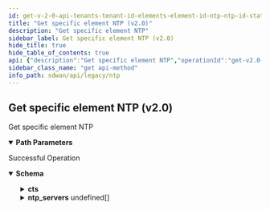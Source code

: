 ```yaml
---
id: get-v-2-0-api-tenants-tenant-id-elements-element-id-ntp-ntp-id-status
title: "Get specific element NTP (v2.0)"
description: "Get specific element NTP"
sidebar_label: Get specific element NTP (v2.0)
hide_title: true
hide_table_of_contents: true
api: {"description":"Get specific element NTP","operationId":"get-v2.0-api-tenants-tenant_id-elements-element_id-ntp-ntp_id-status","parameters":[{"description":"Tenant ID","in":"path","name":"tenant_id","required":true,"schema":{"description":"Tenant Id","type":"string"}},{"description":"Element ID","in":"path","name":"element_id","required":true,"schema":{"description":"Element Id","type":"string"}},{"description":"NTP ID","in":"path","name":"ntp_id","required":true,"schema":{"description":"Ntp Id","type":"string"}}],"responses":{"200":{"content":{"application/json":{"schema":{"properties":{"cts":{"description":"Cts","properties":{"host":{"description":"Host","type":"string"},"last_error":{"description":"Last Error","properties":{"message":{"description":"Message","type":"string"},"time_stamp":{"description":"Time Stamp","type":"string"}}},"last_polled":{"description":"Last Polled","type":"string"},"last_selected":{"description":"Last Selected","properties":{"delta":{"description":"Delta","format":"float","type":"number"},"error":{"description":"Error","type":"string"},"ip":{"description":"Ip","type":"string"},"old_drift":{"description":"Old Drift","format":"float","type":"number"},"slop":{"description":"Slop","format":"float","type":"number"},"stratum":{"description":"Stratum","format":"int32","type":"integer"},"time_stamp":{"description":"Time Stamp","type":"string"},"update_after":{"description":"Update After","type":"string"},"update_before":{"description":"Update Before","type":"string"},"update_drift":{"description":"Update Drift","format":"float","type":"number"}}}}},"description":{"description":"Description","type":"string"},"disabled":{"description":"Disabled","type":"boolean"},"disabled_reason":{"description":"Disabled Reason: Size(max = 5000, DISABLED_REASON_INVALID_0001, min = 0) Size(max = 5000, DISABLED_REASON_INVALID_0001, min = 0) ","type":"string"},"element_id":{"description":"Element Id","type":"string"},"id":{"type":"string"},"inactive":{"description":"Inactive","type":"boolean"},"inactive_reason":{"description":"Inactive Reason: Size(max = 5000, INACTIVE_REASON_INVALID_0001, min = 0) Size(max = 5000, INACTIVE_REASON_INVALID_0001, min = 0) ","type":"string"},"name":{"description":"Name","type":"string"},"ntp_hash":{"description":"Ntp Hash: JsonIgnore(value = true) JsonIgnore(value = true) ","format":"int32","type":"integer"},"ntp_id":{"description":"Ntp Id: JsonIgnore(value = true) JsonIgnore(value = true) ","type":"string"},"ntp_servers":{"description":"Ntp Servers","items":{"properties":{"host":{"description":"Host","type":"string"},"last_error":{"description":"Last Error","properties":{"message":{"description":"Message","type":"string"},"time_stamp":{"description":"Time Stamp","type":"string"}}},"last_polled":{"description":"Last Polled","type":"string"},"last_selected":{"description":"Last Selected","properties":{"delta":{"description":"Delta","format":"float","type":"number"},"error":{"description":"Error","type":"string"},"ip":{"description":"Ip","type":"string"},"old_drift":{"description":"Old Drift","format":"float","type":"number"},"slop":{"description":"Slop","format":"float","type":"number"},"stratum":{"description":"Stratum","format":"int32","type":"integer"},"time_stamp":{"description":"Time Stamp","type":"string"},"update_after":{"description":"Update After","type":"string"},"update_before":{"description":"Update Before","type":"string"},"update_drift":{"description":"Update Drift","format":"float","type":"number"}}}}},"type":"array"},"region":{"description":"Region","type":"string"},"source_interface_ids":{"description":"Source Interface Ids","items":{"description":"Source Interface Ids","type":"string"},"type":"array"},"tags":{"description":"Tags","items":{"description":"Tags","type":"string"},"type":"array"},"tenant_id":{"description":"Tenant Id: NotNull Digits(fraction = 0, integer = 20, TENANT_ID_INVALID_0001) NotNull Digits(fraction = 0, integer = 20, TENANT_ID_INVALID_0001) ","type":"string"}},"required":["tenant_id"]}}},"description":"Successful Operation"}},"tags":["NTP"],"method":"get","path":"/v2.0/api/tenants/{tenant_id}/elements/{element_id}/ntp/{ntp_id}/status","info":{"contact":{},"description":"List of APIs used to manage NTP.","title":"NTP","version":"Latest"},"postman":{"name":"Get specific element NTP (v2.0)","description":{"content":"Get specific element NTP","type":"text/plain"},"url":{"path":["v2.0","api","tenants",":tenant_id","elements",":element_id","ntp",":ntp_id","status"],"host":["{{baseUrl}}"],"query":[],"variable":[{"disabled":false,"description":{"content":"(Required) Tenant ID","type":"text/plain"},"type":"any","value":"","key":"tenant_id"},{"disabled":false,"description":{"content":"(Required) Element ID","type":"text/plain"},"type":"any","value":"","key":"element_id"},{"disabled":false,"description":{"content":"(Required) NTP ID","type":"text/plain"},"type":"any","value":"","key":"ntp_id"}]},"header":[{"key":"Accept","value":"application/json"}],"method":"GET"}}
sidebar_class_name: "get api-method"
info_path: sdwan/api/legacy/ntp
---
```



## Get specific element NTP (v2.0)



Get specific element NTP

<details style={{"marginBottom":"1rem"}} data-collapsed={false} open={true}><summary style={{}}><strong>Path Parameters</strong></summary><div><ul><ParamsItem className={"paramsItem"} param={{"description":"Tenant ID","in":"path","name":"tenant_id","required":true,"schema":{"description":"Tenant Id","type":"string"}}}></ParamsItem><ParamsItem className={"paramsItem"} param={{"description":"Element ID","in":"path","name":"element_id","required":true,"schema":{"description":"Element Id","type":"string"}}}></ParamsItem><ParamsItem className={"paramsItem"} param={{"description":"NTP ID","in":"path","name":"ntp_id","required":true,"schema":{"description":"Ntp Id","type":"string"}}}></ParamsItem></ul></div></details><div><ApiTabs><TabItem label={"200"} value={"200"}><div>

Successful Operation

</div><div><MimeTabs groupId={"mime-type"}><TabItem label={"application/json"} value={"application/json"}><SchemaTabs groupId={"schema-tabs"}><TabItem label={"Schema"} value={"Schema"}><details style={{}} data-collapsed={false} open={true}><summary style={{"textAlign":"left"}}><strong>Schema</strong></summary><div style={{"textAlign":"left","marginLeft":"1rem"}}></div><ul style={{"marginLeft":"1rem"}}><SchemaItem collapsible={true} className={"schemaItem"}><details style={{}}><summary style={{}}><strong>cts</strong><span style={{"opacity":"0.6"}}> </span></summary><div style={{"marginLeft":"1rem"}}><div style={{"marginTop":".5rem","marginBottom":".5rem"}}>

Cts

</div><SchemaItem collapsible={false} name={"host"} required={false} schemaDescription={"Host"} schemaName={"string"} qualifierMessage={undefined} defaultValue={undefined}></SchemaItem><SchemaItem collapsible={true} className={"schemaItem"}><details style={{}}><summary style={{}}><strong>last_error</strong><span style={{"opacity":"0.6"}}> </span></summary><div style={{"marginLeft":"1rem"}}><div style={{"marginTop":".5rem","marginBottom":".5rem"}}>

Last Error

</div><SchemaItem collapsible={false} name={"message"} required={false} schemaDescription={"Message"} schemaName={"string"} qualifierMessage={undefined} defaultValue={undefined}></SchemaItem><SchemaItem collapsible={false} name={"time_stamp"} required={false} schemaDescription={"Time Stamp"} schemaName={"string"} qualifierMessage={undefined} defaultValue={undefined}></SchemaItem></div></details></SchemaItem><SchemaItem collapsible={false} name={"last_polled"} required={false} schemaDescription={"Last Polled"} schemaName={"string"} qualifierMessage={undefined} defaultValue={undefined}></SchemaItem><SchemaItem collapsible={true} className={"schemaItem"}><details style={{}}><summary style={{}}><strong>last_selected</strong><span style={{"opacity":"0.6"}}> </span></summary><div style={{"marginLeft":"1rem"}}><div style={{"marginTop":".5rem","marginBottom":".5rem"}}>

Last Selected

</div><SchemaItem collapsible={false} name={"delta"} required={false} schemaDescription={"Delta"} schemaName={"float"} qualifierMessage={undefined} defaultValue={undefined}></SchemaItem><SchemaItem collapsible={false} name={"error"} required={false} schemaDescription={"Error"} schemaName={"string"} qualifierMessage={undefined} defaultValue={undefined}></SchemaItem><SchemaItem collapsible={false} name={"ip"} required={false} schemaDescription={"Ip"} schemaName={"string"} qualifierMessage={undefined} defaultValue={undefined}></SchemaItem><SchemaItem collapsible={false} name={"old_drift"} required={false} schemaDescription={"Old Drift"} schemaName={"float"} qualifierMessage={undefined} defaultValue={undefined}></SchemaItem><SchemaItem collapsible={false} name={"slop"} required={false} schemaDescription={"Slop"} schemaName={"float"} qualifierMessage={undefined} defaultValue={undefined}></SchemaItem><SchemaItem collapsible={false} name={"stratum"} required={false} schemaDescription={"Stratum"} schemaName={"int32"} qualifierMessage={undefined} defaultValue={undefined}></SchemaItem><SchemaItem collapsible={false} name={"time_stamp"} required={false} schemaDescription={"Time Stamp"} schemaName={"string"} qualifierMessage={undefined} defaultValue={undefined}></SchemaItem><SchemaItem collapsible={false} name={"update_after"} required={false} schemaDescription={"Update After"} schemaName={"string"} qualifierMessage={undefined} defaultValue={undefined}></SchemaItem><SchemaItem collapsible={false} name={"update_before"} required={false} schemaDescription={"Update Before"} schemaName={"string"} qualifierMessage={undefined} defaultValue={undefined}></SchemaItem><SchemaItem collapsible={false} name={"update_drift"} required={false} schemaDescription={"Update Drift"} schemaName={"float"} qualifierMessage={undefined} defaultValue={undefined}></SchemaItem></div></details></SchemaItem></div></details></SchemaItem><SchemaItem collapsible={false} name={"description"} required={false} schemaDescription={"Description"} schemaName={"string"} qualifierMessage={undefined} defaultValue={undefined}></SchemaItem><SchemaItem collapsible={false} name={"disabled"} required={false} schemaDescription={"Disabled"} schemaName={"boolean"} qualifierMessage={undefined} defaultValue={undefined}></SchemaItem><SchemaItem collapsible={false} name={"disabled_reason"} required={false} schemaDescription={"Disabled Reason: Size(max = 5000, DISABLED_REASON_INVALID_0001, min = 0) Size(max = 5000, DISABLED_REASON_INVALID_0001, min = 0) "} schemaName={"string"} qualifierMessage={undefined} defaultValue={undefined}></SchemaItem><SchemaItem collapsible={false} name={"element_id"} required={false} schemaDescription={"Element Id"} schemaName={"string"} qualifierMessage={undefined} defaultValue={undefined}></SchemaItem><SchemaItem collapsible={false} name={"id"} required={false} schemaDescription={undefined} schemaName={"string"} qualifierMessage={undefined} defaultValue={undefined}></SchemaItem><SchemaItem collapsible={false} name={"inactive"} required={false} schemaDescription={"Inactive"} schemaName={"boolean"} qualifierMessage={undefined} defaultValue={undefined}></SchemaItem><SchemaItem collapsible={false} name={"inactive_reason"} required={false} schemaDescription={"Inactive Reason: Size(max = 5000, INACTIVE_REASON_INVALID_0001, min = 0) Size(max = 5000, INACTIVE_REASON_INVALID_0001, min = 0) "} schemaName={"string"} qualifierMessage={undefined} defaultValue={undefined}></SchemaItem><SchemaItem collapsible={false} name={"name"} required={false} schemaDescription={"Name"} schemaName={"string"} qualifierMessage={undefined} defaultValue={undefined}></SchemaItem><SchemaItem collapsible={false} name={"ntp_hash"} required={false} schemaDescription={"Ntp Hash: JsonIgnore(value = true) JsonIgnore(value = true) "} schemaName={"int32"} qualifierMessage={undefined} defaultValue={undefined}></SchemaItem><SchemaItem collapsible={false} name={"ntp_id"} required={false} schemaDescription={"Ntp Id: JsonIgnore(value = true) JsonIgnore(value = true) "} schemaName={"string"} qualifierMessage={undefined} defaultValue={undefined}></SchemaItem><SchemaItem collapsible={true} className={"schemaItem"}><details style={{}}><summary style={{}}><strong>ntp_servers</strong><span style={{"opacity":"0.6"}}> undefined[]</span></summary><div style={{"marginLeft":"1rem"}}><div style={{"marginTop":".5rem","marginBottom":".5rem"}}>

Ntp Servers

</div><SchemaItem collapsible={false} name={"host"} required={false} schemaDescription={"Host"} schemaName={"string"} qualifierMessage={undefined} defaultValue={undefined}></SchemaItem><SchemaItem collapsible={true} className={"schemaItem"}><details style={{}}><summary style={{}}><strong>last_error</strong><span style={{"opacity":"0.6"}}> </span></summary><div style={{"marginLeft":"1rem"}}><div style={{"marginTop":".5rem","marginBottom":".5rem"}}>

Last Error

</div><SchemaItem collapsible={false} name={"message"} required={false} schemaDescription={"Message"} schemaName={"string"} qualifierMessage={undefined} defaultValue={undefined}></SchemaItem><SchemaItem collapsible={false} name={"time_stamp"} required={false} schemaDescription={"Time Stamp"} schemaName={"string"} qualifierMessage={undefined} defaultValue={undefined}></SchemaItem></div></details></SchemaItem><SchemaItem collapsible={false} name={"last_polled"} required={false} schemaDescription={"Last Polled"} schemaName={"string"} qualifierMessage={undefined} defaultValue={undefined}></SchemaItem><SchemaItem collapsible={true} className={"schemaItem"}><details style={{}}><summary style={{}}><strong>last_selected</strong><span style={{"opacity":"0.6"}}> </span></summary><div style={{"marginLeft":"1rem"}}><div style={{"marginTop":".5rem","marginBottom":".5rem"}}>

Last Selected

</div><SchemaItem collapsible={false} name={"delta"} required={false} schemaDescription={"Delta"} schemaName={"float"} qualifierMessage={undefined} defaultValue={undefined}></SchemaItem><SchemaItem collapsible={false} name={"error"} required={false} schemaDescription={"Error"} schemaName={"string"} qualifierMessage={undefined} defaultValue={undefined}></SchemaItem><SchemaItem collapsible={false} name={"ip"} required={false} schemaDescription={"Ip"} schemaName={"string"} qualifierMessage={undefined} defaultValue={undefined}></SchemaItem><SchemaItem collapsible={false} name={"old_drift"} required={false} schemaDescription={"Old Drift"} schemaName={"float"} qualifierMessage={undefined} defaultValue={undefined}></SchemaItem><SchemaItem collapsible={false} name={"slop"} required={false} schemaDescription={"Slop"} schemaName={"float"} qualifierMessage={undefined} defaultValue={undefined}></SchemaItem><SchemaItem collapsible={false} name={"stratum"} required={false} schemaDescription={"Stratum"} schemaName={"int32"} qualifierMessage={undefined} defaultValue={undefined}></SchemaItem><SchemaItem collapsible={false} name={"time_stamp"} required={false} schemaDescription={"Time Stamp"} schemaName={"string"} qualifierMessage={undefined} defaultValue={undefined}></SchemaItem><SchemaItem collapsible={false} name={"update_after"} required={false} schemaDescription={"Update After"} schemaName={"string"} qualifierMessage={undefined} defaultValue={undefined}></SchemaItem><SchemaItem collapsible={false} name={"update_before"} required={false} schemaDescription={"Update Before"} schemaName={"string"} qualifierMessage={undefined} defaultValue={undefined}></SchemaItem><SchemaItem collapsible={false} name={"update_drift"} required={false} schemaDescription={"Update Drift"} schemaName={"float"} qualifierMessage={undefined} defaultValue={undefined}></SchemaItem></div></details></SchemaItem></div></details></SchemaItem><SchemaItem collapsible={false} name={"region"} required={false} schemaDescription={"Region"} schemaName={"string"} qualifierMessage={undefined} defaultValue={undefined}></SchemaItem><SchemaItem collapsible={false} name={"source_interface_ids"} required={false} schemaDescription={"Source Interface Ids"} schemaName={"string[]"} qualifierMessage={undefined} defaultValue={undefined}></SchemaItem><SchemaItem collapsible={false} name={"tags"} required={false} schemaDescription={"Tags"} schemaName={"string[]"} qualifierMessage={undefined} defaultValue={undefined}></SchemaItem><SchemaItem collapsible={false} name={"tenant_id"} required={false} schemaDescription={"Tenant Id: NotNull Digits(fraction = 0, integer = 20, TENANT_ID_INVALID_0001) NotNull Digits(fraction = 0, integer = 20, TENANT_ID_INVALID_0001) "} schemaName={"string"} qualifierMessage={undefined} defaultValue={undefined}></SchemaItem></ul></details></TabItem><TabItem label={"Example (from schema)"} value={"Example (from schema)"}><ResponseSamples responseExample={"{\n  \"cts\": {\n    \"host\": \"string\",\n    \"last_error\": {\n      \"message\": \"string\",\n      \"time_stamp\": \"string\"\n    },\n    \"last_polled\": \"string\",\n    \"last_selected\": {\n      \"delta\": 0,\n      \"error\": \"string\",\n      \"ip\": \"string\",\n      \"old_drift\": 0,\n      \"slop\": 0,\n      \"stratum\": 0,\n      \"time_stamp\": \"string\",\n      \"update_after\": \"string\",\n      \"update_before\": \"string\",\n      \"update_drift\": 0\n    }\n  },\n  \"description\": \"string\",\n  \"disabled\": true,\n  \"disabled_reason\": \"string\",\n  \"element_id\": \"string\",\n  \"id\": \"string\",\n  \"inactive\": true,\n  \"inactive_reason\": \"string\",\n  \"name\": \"string\",\n  \"ntp_hash\": 0,\n  \"ntp_id\": \"string\",\n  \"ntp_servers\": [\n    {\n      \"host\": \"string\",\n      \"last_error\": {\n        \"message\": \"string\",\n        \"time_stamp\": \"string\"\n      },\n      \"last_polled\": \"string\",\n      \"last_selected\": {\n        \"delta\": 0,\n        \"error\": \"string\",\n        \"ip\": \"string\",\n        \"old_drift\": 0,\n        \"slop\": 0,\n        \"stratum\": 0,\n        \"time_stamp\": \"string\",\n        \"update_after\": \"string\",\n        \"update_before\": \"string\",\n        \"update_drift\": 0\n      }\n    }\n  ],\n  \"region\": \"string\",\n  \"source_interface_ids\": [\n    \"string\"\n  ],\n  \"tags\": [\n    \"string\"\n  ],\n  \"tenant_id\": \"string\"\n}"} language={"json"}></ResponseSamples></TabItem></SchemaTabs></TabItem></MimeTabs></div></TabItem></ApiTabs></div>
      